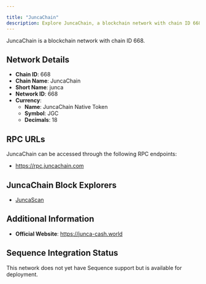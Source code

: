 ```yaml
---

title: "JuncaChain"
description: Explore JuncaChain, a blockchain network with chain ID 668. Learn about its native currency, JuncaChain Native Token, and how to interact with the network.
---
```




JuncaChain is a blockchain network with chain ID 668.

## Network Details

- **Chain ID**: 668
- **Chain Name**: JuncaChain
- **Short Name**: junca
- **Network ID**: 668
- **Currency**: 
  - **Name**: JuncaChain Native Token
  - **Symbol**: JGC
  - **Decimals**: 18

## RPC URLs

JuncaChain can be accessed through the following RPC endpoints:

- https://rpc.juncachain.com

## JuncaChain Block Explorers

- [JuncaScan](https://scan.juncachain.com)

## Additional Information

- **Official Website**: https://junca-cash.world

## Sequence Integration Status

This network does not yet have Sequence support but is available for deployment.
